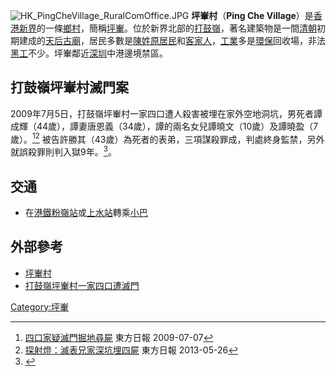 [[File:HK_PingCheVillage_RuralComOffice.JPG|thumb]]
'''坪輋村'''（'''Ping Che Village'''）是[[香港|香港]][[新界|新界]]的一條[[鄉村|鄉村]]，簡稱[[坪輋|坪輋]]。位於新界北部的[[打鼓嶺_(北區)|打鼓嶺]]，著名建築物是一間[[清朝|清朝]]初期建成的[[坪源天后古廟|天后古廟]]，居民多數是[[陳姓|陳姓]][[原居民|原居民]]和[[客家人|客家人]]，[[工業|工業]]多是[[環保|環保]]回收場，非法[[黑工|黑工]]不少。坪輋鄰近[[深圳|深圳]]中港邊境禁區。

==打鼓嶺坪輋村滅門案==
2009年7月5日，打鼓嶺坪輋村一家四口遭人殺害被埋在家外空地洞坑，男死者譚成輝（44歲），譚妻唐恩義（34歲），譚的兩名女兒譚曉文（10歲）及譚曉盈（7歲）。<ref>[http://orientaldaily.on.cc/cnt/news/20090707/00176_010.html 四口家疑滅門掘地尋屍] {{Wayback|url=http://orientaldaily.on.cc/cnt/news/20090707/00176_010.html |date=20090928002449 }} 東方日報 2009-07-07</ref><ref>[http://orientaldaily.on.cc/cnt/news/20130526/00176_097.html 探射燈：滅表兄家深坑埋四屍] {{Wayback|url=http://orientaldaily.on.cc/cnt/news/20130526/00176_097.html |date=20170821044335 }} 東方日報 2013-05-26</ref> 被告許勝其（43歲）為死者的表弟，三項謀殺罪成，判處終身監禁，另外就誤殺罪則判入獄9年。<ref>{{Cite web |url=https://crime-cases.blogspot.com/search/label/%E5%9D%AA%E8%BC%8B%E6%85%98%E6%A1%88%E5%96%AA%E7%9B%A1%E5%A4%A9%E8%89%AF |title=【山寨探案實錄】坪輋慘案喪盡天良 |accessdate=2020-10-04 |archive-date=2019-10-29 |archive-url=https://web.archive.org/web/20191029131617/http://crime-cases.blogspot.com/search/label/%25E5%259D%25AA%25E8%25BC%258B%25E6%2585%2598%25E6%25A1%2588%25E5%2596%25AA%25E7%259B%25A1%25E5%25A4%25A9%25E8%2589%25AF |dead-url=no }}</ref>。

==交通==
*在[[港鐵|港鐵]][[粉嶺站|粉嶺站]]或[[上水站_(香港)|上水站]]轉乘[[香港小巴|小巴]]

== 外部參考 ==
* [http://news.mingpao.com/20090707/gaa2.htm 坪輋村]{{Wayback|url=http://news.mingpao.com/20090707/gaa2.htm |date=20090707225704 }}
* [https://web.archive.org/web/20090710044920/http://hk.news.yahoo.com/article/090707/4/d2ij.html 打鼓嶺坪輋村一家四口遭滅門]

[[Category:坪輋|Category:坪輋]]


{{hk-geo-stub}}